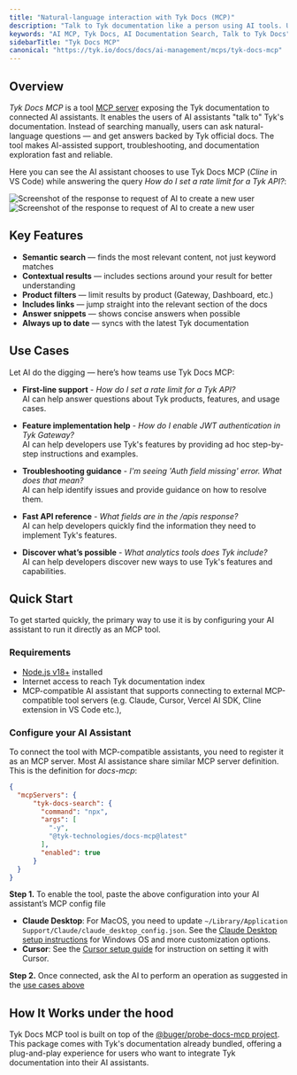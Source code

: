 ```yaml
---
title: "Natural-language interaction with Tyk Docs (MCP)"
description: "Talk to Tyk documentation like a person using AI tools. Use Docs MCP to enable AI assistants to search and retrieve information from Tyk documentation."
keywords: "AI MCP, Tyk Docs, AI Documentation Search, Talk to Tyk Docs"
sidebarTitle: "Tyk Docs MCP"
canonical: "https://tyk.io/docs/docs/ai-management/mcps/tyk-docs-mcp"
---
```


## Overview

*Tyk Docs MCP* is a tool [MCP server](https://github.com/modelcontext/spec) exposing the Tyk documentation to connected AI assistants. It enables the users of AI assistants "talk to" Tyk's documentation. Instead of searching manually, users can ask natural-language questions — and get answers backed by Tyk official docs. The tool makes AI-assisted support, troubleshooting, and documentation exploration fast and reliable.


Here you can see the AI assistant chooses to use Tyk Docs MCP (*Cline* in VS Code) while answering the query *How do I set a rate limit for a Tyk API?*:

<img src="/img/ai-mcp/tyk-docs-mcp-q1-screenshot.png" alt="Screenshot of the response to request of AI to create a new user" />


<img src="/img/ai-mcp/tyk-docs-mcp-q2-screenshot.png" alt="Screenshot of the response to request of AI to create a new user" />


## Key Features

- **Semantic search** — finds the most relevant content, not just keyword matches
- **Contextual results** — includes sections around your result for better understanding
- **Product filters** — limit results by product (Gateway, Dashboard, etc.)
- **Includes links** — jump straight into the relevant section of the docs
- **Answer snippets** — shows concise answers when possible
- **Always up to date** — syncs with the latest Tyk documentation


## Use Cases
<a id="use-cases"></a>

Let AI do the digging — here’s how teams use Tyk Docs MCP:

- **First-line support** - *How do I set a rate limit for a Tyk API?*
  <br />AI can help answer questions about Tyk products, features, and usage cases.

- **Feature implementation help** - *How do I enable JWT authentication in Tyk Gateway?*
  <br />AI can help developers use Tyk's features by providing ad hoc step-by-step instructions and examples.

- **Troubleshooting guidance** - *I'm seeing 'Auth field missing' error. What does that mean?*
  <br />AI can help identify issues and provide guidance on how to resolve them.

- **Fast API reference** - *What fields are in the /apis response?*
  <br />AI can help developers quickly find the information they need to implement Tyk's features.

- **Discover what’s possible** - *What analytics tools does Tyk include?*
  <br />AI can help developers discover new ways to use Tyk's features and capabilities.
 

## Quick Start

To get started quickly, the primary way to use it is by configuring your AI assistant to run it directly as an MCP tool.

### Requirements
- [Node.js v18+](https://nodejs.org/en/download) installed
- Internet access to reach Tyk documentation index
- MCP-compatible AI assistant that supports connecting to external MCP-compatible tool servers (e.g. Claude, Cursor, Vercel AI SDK, Cline extension in VS Code etc.), 

### Configure your AI Assistant

To connect the tool with MCP-compatible assistants, you need to register it as an MCP server. Most AI assistance share similar MCP server definition. This is the definition for *docs-mcp*:

```json
{
  "mcpServers": {
      "tyk-docs-search": {
        "command": "npx",
        "args": [
          "-y",
          "@tyk-technologies/docs-mcp@latest"
        ],
        "enabled": true
      }
  }
}
```

**Step 1.** 
To enable the tool, paste the above configuration into your AI assistant’s MCP config file

- **Claude Desktop**: For MacOS, you need to update `~/Library/Application Support/Claude/claude_desktop_config.json`. See the [Claude Desktop setup instructions](https://github.com/TykTechnologies/api-to-mcp?tab=readme-ov-file#setting-up-in-claude-desktop) for Windows OS and more customization options.
- **Cursor**: See the [Cursor setup guide](https://github.com/TykTechnologies/api-to-mcp#cursor) for instruction on setting it with Cursor.

**Step 2.**
Once connected, ask the AI to perform an operation as suggested in the [use cases above](/docs/#use-cases)


## How It Works under the hood

Tyk Docs MCP tool is built on top of the [@buger/probe-docs-mcp project](https://github.com/buger/docs-mcp). This package comes with Tyk's documentation already bundled, offering a plug-and-play experience for users who want to integrate Tyk documentation into their AI assistants.
